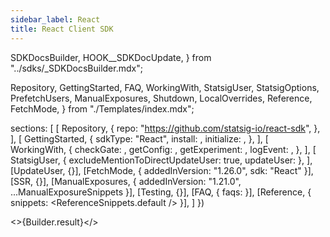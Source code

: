 ```yaml
---
sidebar_label: React
title: React Client SDK
---
```



  SDKDocsBuilder,
  HOOK__SDKDocUpdate,
} from "../sdks/_SDKDocsBuilder.mdx";

  Repository,
  GettingStarted,
  FAQ,
  WorkingWith,
  StatsigUser,
  StatsigOptions,
  PrefetchUsers,
  ManualExposures,
  Shutdown,
  LocalOverrides,
  Reference,
  FetchMode,
} from "./Templates/index.mdx";


  sections: [
    [
      Repository,
      {
        repo: "https://github.com/statsig-io/react-sdk",
      },
    ],
    [
      GettingStarted,
      {
        sdkType: "React",
        install: <Install />,
        initialize: <Initialize />,
      },
    ],
    [
      WorkingWith,
      {
        checkGate: <CheckGate />,
        getConfig: <GetConfig />,
        getExperiment: <GetExperiment />,
        logEvent: <LogEvent />,
      },
    ],
    [
      StatsigUser,
      { excludeMentionToDirectUpdateUser: true, updateUser: <InitUser /> },
    ],
    [UpdateUser, {}],
    [FetchMode, { addedInVersion: "1.26.0", sdk: "React" }],
    [SSR, {}],
    [ManualExposures, { addedInVersion: "1.21.0", ...ManualExposureSnippets }],
    [Testing, {}],
    [FAQ, { faqs: <MoreFAQs /> }],
    [Reference, { snippets: <ReferenceSnippets.default /> }],
  ]
})


<>{Builder.result}</>

